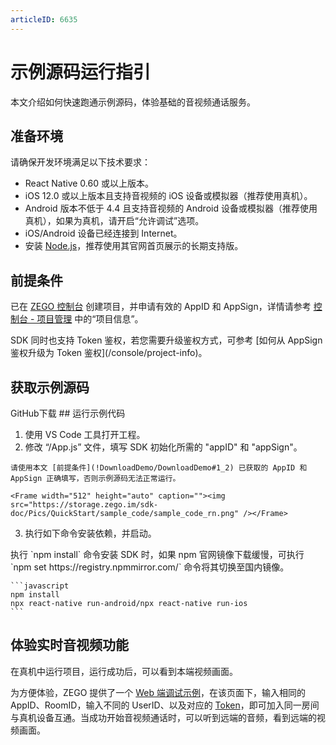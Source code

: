 ```yaml
---
articleID: 6635
---
```

# 示例源码运行指引


本文介绍如何快速跑通示例源码，体验基础的音视频通话服务。

## 准备环境

请确保开发环境满足以下技术要求：

* React Native 0.60 或以上版本。
* iOS 12.0 或以上版本且支持音视频的 iOS 设备或模拟器（推荐使用真机）。
* Android 版本不低于 4.4 且支持音视频的 Android 设备或模拟器（推荐使用真机），如果为真机，请开启“允许调试”选项。
* iOS/Android 设备已经连接到 Internet。
* 安装 [Node.js](https://nodejs.org/en/)，推荐使用其官网首页展示的长期支持版。

## 前提条件

已在 [ZEGO 控制台](https://console.zego.im) 创建项目，并申请有效的 AppID 和 AppSign，详情请参考 [控制台 - 项目管理](/console/project-info) 中的“项目信息”。

<Warning title="注意">
SDK 同时也支持 Token 鉴权，若您需要升级鉴权方式，可参考 [如何从 AppSign 鉴权升级为 Token 鉴权](/console/project-info)。
</Warning>

## 获取示例源码

<Card title="示例源码" href="https://github.com/zegoim/zego-express-example-topics-reactnative" target="_blank">
GitHub下载
</Card>
## 运行示例代码

1. 使用 VS Code 工具打开工程。
2. 修改 “/App.js” 文件，填写 SDK 初始化所需的 "appID" 和 "appSign"。

<Warning title="注意">


    请使用本文 [前提条件](!DownloadDemo/DownloadDemo#1_2) 已获取的 AppID 和 AppSign 正确填写，否则示例源码无法正常运行。

</Warning>



    <Frame width="512" height="auto" caption=""><img src="https://storage.zego.im/sdk-doc/Pics/QuickStart/sample_code/sample_code_rn.png" /></Frame>

3. 执行如下命令安装依赖，并启动。

<Warning title="注意">
    执行 `npm install` 命令安装 SDK 时，如果 npm 官网镜像下载缓慢，可执行 `npm set https://registry.npmmirror.com/` 命令将其切换至国内镜像。
</Warning>



    ```javascript
    npm install
    npx react-native run-android/npx react-native run-ios
    ```

## 体验实时音视频功能

在真机中运行项目，运行成功后，可以看到本端视频画面。

为方便体验，ZEGO 提供了一个 [Web 端调试示例](https://zegodev.github.io/zego-express-webrtc-sample/assistDev/index.html)，在该页面下，输入相同的 AppID、RoomID，输入不同的 UserID、以及对应的 [Token](/console/development-assistance/temporary-token)，即可加入同一房间与真机设备互通。当成功开始音视频通话时，可以听到远端的音频，看到远端的视频画面。

